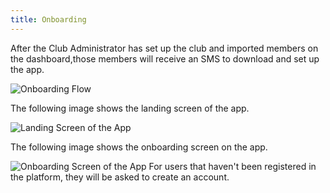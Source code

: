 ```yaml
---
title: Onboarding
---
```


After the Club Administrator has set up the club and imported members on the dashboard,those members will receive an SMS to download and set up the app.

<Image src="media/flow-onboarding.svg" alt="Onboarding Flow" />

The following image shows the landing screen of the app.

<Image src="media/screen-landing.png" alt="Landing Screen of the App" />

The following image shows the onboarding screen on the app.

<Image src="media/screen-onboarding.png" alt="Onboarding Screen of the App" />

<Callout type="info">
For users that haven't been registered in the platform, they will be asked to create an account.
</Callout>
